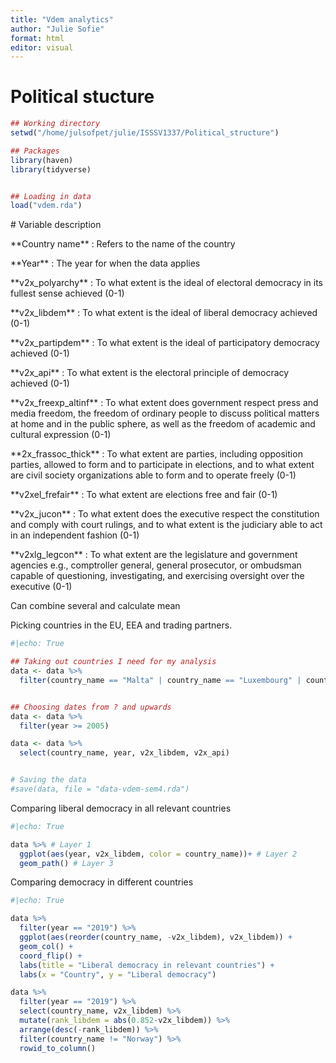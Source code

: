```yaml
---
title: "Vdem analytics"
author: "Julie Sofie"
format: html
editor: visual
---
```


# Political stucture

```r
## Working directory
setwd("/home/julsofpet/julie/ISSSV1337/Political_structure")

## Packages
library(haven)
library(tidyverse)


## Loading in data
load("vdem.rda")
```

\# Variable description

\*\*Country name\*\* : Refers to the name of the country

\*\*Year\*\* : The year for when the data applies

\*\*v2x_polyarchy\*\* : To what extent is the ideal of electoral democracy in its fullest sense achieved (0-1)

\*\*v2x_libdem\*\* : To what extent is the ideal of liberal democracy achieved (0-1)

\*\*v2x_partipdem\*\* : To what extent is the ideal of participatory democracy achieved (0-1)

\*\*v2x_api\*\* : To what extent is the electoral principle of democracy achieved (0-1)

\*\*v2x_freexp_altinf\*\* : To what extent does government respect press and media freedom, the freedom of ordinary people to discuss political matters at home and in the public sphere, as well as the freedom of academic and cultural expression (0-1)

\*\*2x_frassoc_thick\*\* : To what extent are parties, including opposition parties, allowed to form and to participate in elections, and to what extent are civil society organizations able to form and to operate freely (0-1)

\*\*v2xel_frefair\*\* : To what extent are elections free and fair (0-1)

\*\*v2x_jucon\*\* : To what extent does the executive respect the constitution and comply with court rulings, and to what extent is the judiciary able to act in an independent fashion (0-1)

\*\*v2xlg_legcon\*\* : To what extent are the legislature and government agencies e.g., comptroller general, general prosecutor, or ombudsman capable of questioning, investigating, and exercising oversight over the executive (0-1)

Can combine several and calculate mean

Picking countries in the EU, EEA and trading partners.

```r
#|echo: True

## Taking out countries I need for my analysis 
data <- data %>%
  filter(country_name == "Malta" | country_name == "Luxembourg" | country_name == "Cyprus" | country_name == "Estonia" | country_name == "Latvia" | country_name == "Slovenia" | country_name == "Lithuania" | country_name == "Croatia" | country_name == "Ireland" | country_name == "Slovakia" | country_name == "Finland" | country_name == "Denmark" | country_name == "Bulgaria" | country_name == "Austria" | country_name == "Hungary" | country_name == "Portugal" | country_name == "Sweden" | country_name == "Greece" | country_name == "Czechia" | country_name == "Belgium" | country_name == "Netherlands" | country_name == "Romania" | country_name == "Poland" | country_name == "Spain" | country_name == "Italy" | country_name == "France" | country_name == "Germany" | country_name == "Iceland" | country_name == "Liechtenstein" | country_name == "United Kingdom" | country_name == "United States of America" | country_name == "China" | country_name == "Canada" | country_name == "Norway")


## Choosing dates from ? and upwards 
data <- data %>%
  filter(year >= 2005)

data <- data %>%
  select(country_name, year, v2x_libdem, v2x_api)


# Saving the data
#save(data, file = "data-vdem-sem4.rda")
```

Comparing liberal democracy in all relevant countries

```r
#|echo: True

data %>% # Layer 1
  ggplot(aes(year, v2x_libdem, color = country_name))+ # Layer 2
  geom_path() # Layer 3
```

Comparing democracy in different countries

```r
#|echo: True

data %>%
  filter(year == "2019") %>%
  ggplot(aes(reorder(country_name, -v2x_libdem), v2x_libdem)) + 
  geom_col() +
  coord_flip() + 
  labs(title = "Liberal democracy in relevant countries") +
  labs(x = "Country", y = "Liberal democracy")
```

```r


data %>%
  filter(year == "2019") %>%
  select(country_name, v2x_libdem) %>%
  mutate(rank_libdem = abs(0.852-v2x_libdem)) %>%
  arrange(desc(-rank_libdem)) %>%
  filter(country_name != "Norway") %>%
  rowid_to_column()
```

\

